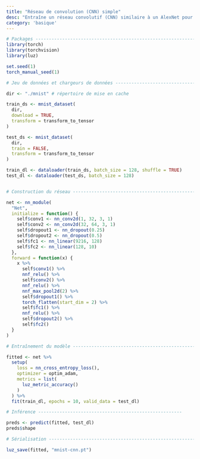 ```yaml
---
title: "Réseau de convolution (CNN) simple"
desc: "Entraîne un réseau convolutif (CNN) similaire à un AlexNet pour classifier les chiffres du jeu de données MNIST"
category: 'basique'
---
```



```r
# Packages ----------------------------------------------------------------
library(torch)
library(torchvision)
library(luz)

set.seed(1)
torch_manual_seed(1)

# Jeu de données et chargeurs de données ----------------------------------------------------

dir <- "./mnist" # répertoire de mise en cache

train_ds <- mnist_dataset(
  dir,
  download = TRUE,
  transform = transform_to_tensor
)

test_ds <- mnist_dataset(
  dir,
  train = FALSE,
  transform = transform_to_tensor
)

train_dl <- dataloader(train_ds, batch_size = 128, shuffle = TRUE)
test_dl <- dataloader(test_ds, batch_size = 128)


# Construction du réseau ---------------------------------------------------

net <- nn_module(
  "Net",
  initialize = function() {
    self$conv1 <- nn_conv2d(1, 32, 3, 1)
    self$conv2 <- nn_conv2d(32, 64, 3, 1)
    self$dropout1 <- nn_dropout(0.25)
    self$dropout2 <- nn_dropout(0.5)
    self$fc1 <- nn_linear(9216, 128)
    self$fc2 <- nn_linear(128, 10)
  },
  forward = function(x) {
    x %>% 
      self$conv1() %>% 
      nnf_relu() %>% 
      self$conv2() %>% 
      nnf_relu() %>% 
      nnf_max_pool2d(2) %>% 
      self$dropout1() %>% 
      torch_flatten(start_dim = 2) %>% 
      self$fc1() %>% 
      nnf_relu() %>% 
      self$dropout2() %>% 
      self$fc2()
  }
)

# Entraînement du modèle -------------------------------------------------------------------

fitted <- net %>%
  setup(
    loss = nn_cross_entropy_loss(),
    optimizer = optim_adam,
    metrics = list(
      luz_metric_accuracy()
    )
  ) %>%
  fit(train_dl, epochs = 10, valid_data = test_dl)

# Inférence ------------------------------------------------------

preds <- predict(fitted, test_dl)
preds$shape

# Sérialisation -----------------------------------------------------------

luz_save(fitted, "mnist-cnn.pt")
```


